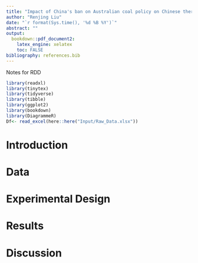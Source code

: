 ```yaml
---
title: "Impact of China's ban on Australian coal policy on Chinese thermal coal prices"
author: "Renjing Liu"
date: "`r format(Sys.time(), '%d %B %Y')`"
abstract: ""
output: 
  bookdown::pdf_document2:
    latex_engine: xelatex
    toc: FALSE
bibliography: references.bib
---
```

######### Notes for RDD ###############
```r
library(readxl)
library(tinytex)
library(tidyverse)
library(tibble)
library(ggplot2)
library(bookdown)
library(DiagrammeR)
Df<- read_excel(here::here("Input/Raw_Data.xlsx"))
```
# Introduction


# Data

# Experimental Design

# Results

# Discussion


```r

```



```r

```









################